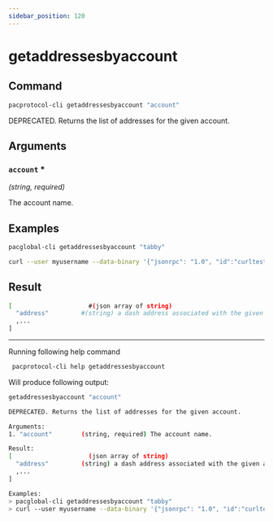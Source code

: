 ```yaml
---
sidebar_position: 120
---
```


# getaddressesbyaccount
## Command

```bash
pacprotocol-cli getaddressesbyaccount "account"
```

DEPRECATED. Returns the list of addresses for the given account.



## Arguments

### `account` <span class='asterisk'>*</span>
*(string, required)*

The account name.


## Examples
```bash
pacglobal-cli getaddressesbyaccount "tabby"
```

```bash
curl --user myusername --data-binary '{"jsonrpc": "1.0", "id":"curltest", "method": "getaddressesbyaccount", "params": ["tabby"] }' -H 'content-type: text/plain;' http://127.0.0.1:1111/
```
## Result
```bash
[                     #(json array of string)
  "address"         #(string) a dash address associated with the given account
  ,...
]
```


___

Running following help command
```bash
 pacprotocol-cli help getaddressesbyaccount
```
Will produce following output:


```bash
getaddressesbyaccount "account"

DEPRECATED. Returns the list of addresses for the given account.

Arguments:
1. "account"        (string, required) The account name.

Result:
[                     (json array of string)
  "address"         (string) a dash address associated with the given account
  ,...
]

Examples:
> pacglobal-cli getaddressesbyaccount "tabby"
> curl --user myusername --data-binary '{"jsonrpc": "1.0", "id":"curltest", "method": "getaddressesbyaccount", "params": ["tabby"] }' -H 'content-type: text/plain;' http://127.0.0.1:1111/

```

